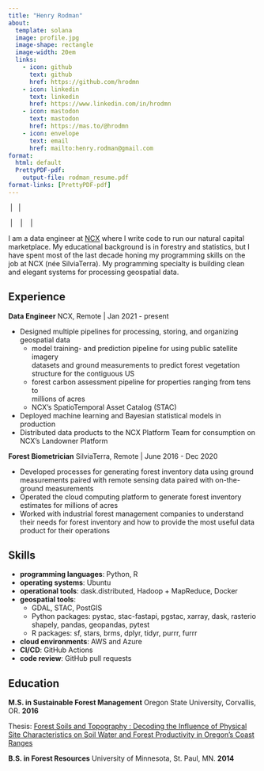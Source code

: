 ```yaml
---
title: "Henry Rodman"
about:
  template: solana
  image: profile.jpg
  image-shape: rectangle
  image-width: 20em
  links:
    - icon: github
      text: github
      href: https://github.com/hrodmn
    - icon: linkedin
      text: linkedin
      href: https://www.linkedin.com/in/hrodmn
    - icon: mastodon
      text: mastodon
      href: https://mas.to/@hrodmn
    - icon: envelope
      text: email
      href: mailto:henry.rodman@gmail.com
format:
  html: default
  PrettyPDF-pdf:
    output-file: rodman_resume.pdf
format-links: [PrettyPDF-pdf]
---
```


::: {.content-visible when-format="pdf"}

\location{Duluth, MN} \ | \ \email{henry.rodman@gmail.com} | \ \phone{612-845-7637}

\github{hrodmn} \ | \ \linkedin{hrodmn} \ | \ \mastodon{mas.to/@hrodmn} \ | \website{hrodmn.dev}

:::

::: {.content-visible when-format="html"}

I am a data engineer at [NCX](https://ncx.com) where I write code to run our
natural capital marketplace.
My educational background is in forestry and statistics, but I have spent most
of the last decade honing my programming skills on the job at NCX (née
SilviaTerra).
My programming specialty is building clean and elegant systems for processing
geospatial data.

:::

## Experience

**Data Engineer** NCX, Remote | Jan 2021 - present

* Designed multiple pipelines for processing, storing, and organizing geospatial
  data
  * model training- and prediction pipeline for using public satellite imagery  
    datasets and ground measurements to predict forest vegetation structure for
    the contiguous US
  * forest carbon assessment pipeline for properties ranging from tens to     
    millions of acres
  * NCX's SpatioTemporal Asset Catalog (STAC)
* Deployed machine learning and Bayesian statistical models in production
* Distributed data products to the NCX Platform Team for consumption on NCX's 
  Landowner Platform

**Forest Biometrician** SilviaTerra, Remote | June 2016 - Dec 2020

- Developed processes for generating forest inventory data using ground
  measurements paired with remote sensing data
  paired with on-the-ground measurements
- Operated the cloud computing platform to generate forest inventory estimates
  for millions of acres
- Worked with industrial forest management companies to understand their needs 
  for forest inventory and how to provide the most useful data product for their
  operations

## Skills
- **programming languages**: Python, R
- **operating systems**: Ubuntu
- **operational tools**: dask.distributed, Hadoop + MapReduce, Docker
- **geospatial tools**: 
  * GDAL, STAC, PostGIS
  * Python packages: pystac, stac-fastapi, pgstac, xarray, dask, rasterio 
    shapely, pandas, geopandas, pytest
  * R packages: sf, stars, brms, dplyr, tidyr, purrr, furrr
- **cloud environments**: AWS and Azure
- **CI/CD**: GitHub Actions
- **code review**: GitHub pull requests


## Education

**M.S. in Sustainable Forest Management**
Oregon State University, Corvallis, OR. **2016**

Thesis: [Forest Soils and Topography : Decoding the Influence of Physical Site Characteristics on Soil Water and Forest Productivity in Oregon's Coast Ranges](https://ir.library.oregonstate.edu/concern/graduate_thesis_or_dissertations/p2677094w)

**B.S. in Forest Resources**
University of Minnesota, St. Paul, MN. **2014**


